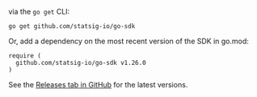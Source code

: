 via the `go get` CLI:

```
go get github.com/statsig-io/go-sdk
```

Or, add a dependency on the most recent version of the SDK in go.mod:

```
require (
  github.com/statsig-io/go-sdk v1.26.0
)
```

See the [Releases tab in GitHub](https://github.com/statsig-io/go-sdk/releases) for the latest versions.
